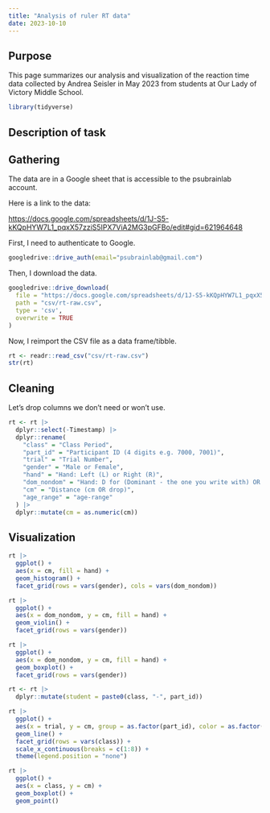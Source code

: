 ```yaml
---
title: "Analysis of ruler RT data"
date: 2023-10-10
---
```


## Purpose

This page summarizes our analysis and visualization of the reaction time data collected by Andrea Seisler in May 2023 from students at Our Lady of Victory Middle School.

```r
library(tidyverse)
```

## Description of task

## Gathering

The data are in a Google sheet that is accessible to the psubrainlab account.

Here is a link to the data:

<https://docs.google.com/spreadsheets/d/1J-S5-kKQpHYW7L1_pqxX57zziS5IPX7ViA2MG3pGFBo/edit#gid=621964648>

First, I need to authenticate to Google.

```r
googledrive::drive_auth(email="psubrainlab@gmail.com")
```

Then, I download the data.

```r
googledrive::drive_download(
  file = "https://docs.google.com/spreadsheets/d/1J-S5-kKQpHYW7L1_pqxX57zziS5IPX7ViA2MG3pGFBo/edit?usp=sharing",
  path = "csv/rt-raw.csv",
  type = 'csv',
  overwrite = TRUE
)
```

Now, I reimport the CSV file as a data frame/tibble.

```r
rt <- readr::read_csv("csv/rt-raw.csv")
str(rt)
```

## Cleaning

Let's drop columns we don't need or won't use.

```r
rt <- rt |>
  dplyr::select(-Timestamp) |>
  dplyr::rename(
    "class" = "Class Period",
    "part_id" = "Participant ID (4 digits e.g. 7000, 7001)",
    "trial" = "Trial Number",
    "gender" = "Male or Female",
    "hand" = "Hand: Left (L) or Right (R)",
    "dom_nondom" = "Hand: D for (Dominant - the one you write with) OR N (Non-Dominant)",
    "cm" = "Distance (cm OR drop)",
    "age_range" = "age-range"
  ) |>
  dplyr::mutate(cm = as.numeric(cm))
```

## Visualization

```r
rt |>
  ggplot() +
  aes(x = cm, fill = hand) +
  geom_histogram() +
  facet_grid(rows = vars(gender), cols = vars(dom_nondom))
```

```r
rt |>
  ggplot() +
  aes(x = dom_nondom, y = cm, fill = hand) +
  geom_violin() +
  facet_grid(rows = vars(gender))
```

```r
rt |>
  ggplot() +
  aes(x = dom_nondom, y = cm, fill = hand) +
  geom_boxplot() +
  facet_grid(rows = vars(gender))
```

```r
rt <- rt |>
  dplyr::mutate(student = paste0(class, "-", part_id))

rt |>
  ggplot() +
  aes(x = trial, y = cm, group = as.factor(part_id), color = as.factor(part_id)) +
  geom_line() +
  facet_grid(rows = vars(class)) +
  scale_x_continuous(breaks = c(1:8)) +
  theme(legend.position = "none")
```
```r
rt |>
  ggplot() +
  aes(x = class, y = cm) +
  geom_boxplot() +
  geom_point()
```

